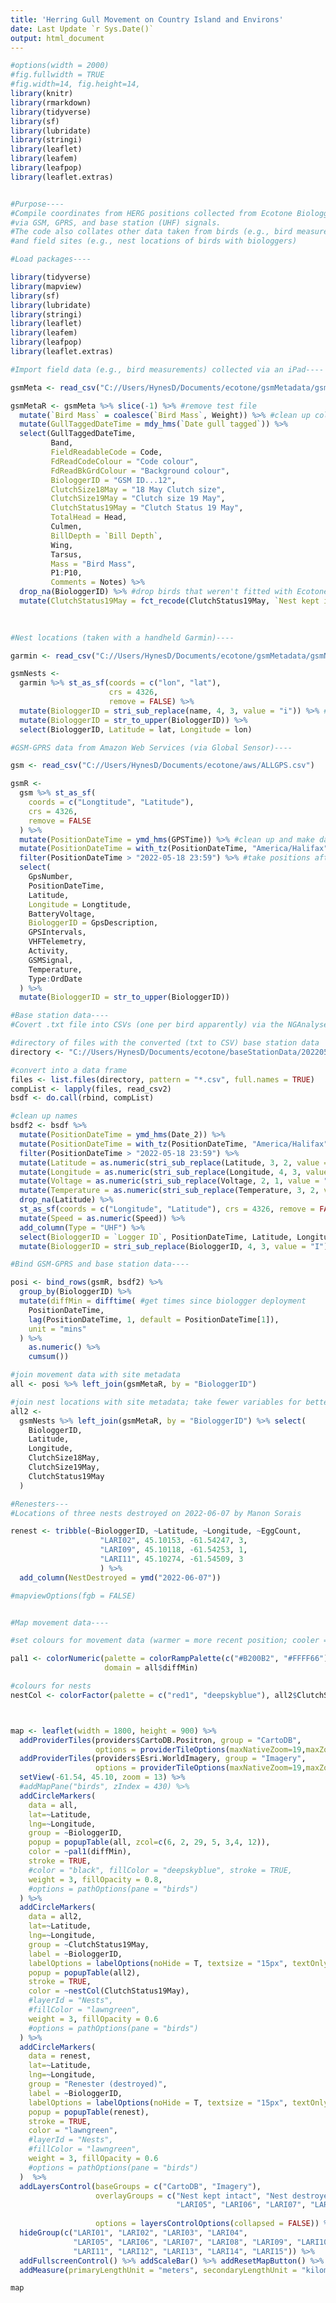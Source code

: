 ---
title: 'Herring Gull Movement on Country Island and Environs'
date: Last Update `r Sys.Date()`
output: html_document
---
<!-- <style> -->
<!-- /* resize the widget container */ -->
<!-- .leaflet {  -->
<!--   width: 100% !important; -->
<!-- } -->

<!-- /* center the widget */ -->
<!-- div.leaflet-control-container { -->
<!--   margin: auto !important; -->
<!-- } -->
<!-- </style> -->

<style type="text/css">
.main-container {
  max-width: 1900px;
  margin-left: auto;
  margin-right: auto;
  }
td { /* Table */
  font-size: 17px;
}
h1.title {
  font-size: 15px;
  color: Black;
}
.author, .date {
  font-size: 15px;
  text-align: left;
  color: Black;
}
</style>


```{r, echo=FALSE, include=TRUE, message=FALSE, warning=FALSE,fig.align="center"}
#options(width = 2000)
#fig.fullwidth = TRUE
#fig.width=14, fig.height=14,
library(knitr)
library(rmarkdown)
library(tidyverse)
library(sf)
library(lubridate)
library(stringi)
library(leaflet)
library(leafem)
library(leafpop)
library(leaflet.extras)


#Purpose----
#Compile coordinates from HERG positions collected from Ecotone Biologgers
#via GSM, GPRS, and base station (UHF) signals.  
#The code also collates other data taken from birds (e.g., bird measurements) 
#and field sites (e.g., nest locations of birds with biologgers) 

#Load packages----

library(tidyverse)
library(mapview)
library(sf)
library(lubridate)
library(stringi)
library(leaflet)
library(leafem)
library(leafpop)
library(leaflet.extras)

#Import field data (e.g., bird measurements) collected via an iPad----

gsmMeta <- read_csv("C://Users/HynesD/Documents/ecotone/gsmMetadata/gsmMetadata19May2022R.csv")

gsmMetaR <- gsmMeta %>% slice(-1) %>% #remove test file
  mutate(`Bird Mass` = coalesce(`Bird Mass`, Weight)) %>% #clean up column, variable names
  mutate(GullTaggedDateTime = mdy_hms(`Date gull tagged`)) %>%
  select(GullTaggedDateTime, 
         Band,
         FieldReadableCode = Code,
         FdReadCodeColour = "Code colour",
         FdReadBkGrdColour = "Background colour",
         BiologgerID = "GSM ID...12",
         ClutchSize18May = "18 May Clutch size",
         ClutchSize19May = "Clutch size 19 May",                    
         ClutchStatus19May = "Clutch Status 19 May",
         TotalHead = Head,
         Culmen,
         BillDepth = `Bill Depth`,
         Wing,
         Tarsus,
         Mass = "Bird Mass",
         P1:P10,
         Comments = Notes) %>%
  drop_na(BiologgerID) %>% #drop birds that weren't fitted with Ecotones; birds that are fitted = LARI01, LARI02, LARI03, etc.
  mutate(ClutchStatus19May = fct_recode(ClutchStatus19May, `Nest kept intact` = "Intact", `Nest destroyed` = "Destroyed"))
  
         

#Nest locations (taken with a handheld Garmin)----

garmin <- read_csv("C://Users/HynesD/Documents/ecotone/gsmMetadata/gsmNests.csv", skip = 22, n_max = 15)

gsmNests <-
  garmin %>% st_as_sf(coords = c("lon", "lat"),
                      crs = 4326,
                      remove = FALSE) %>% 
  mutate(BiologgerID = stri_sub_replace(name, 4, 3, value = "i")) %>% #clean up bird IDs (i.e., BiologgerIDs)
  mutate(BiologgerID = str_to_upper(BiologgerID)) %>%
  select(BiologgerID, Latitude = lat, Longitude = lon)

#GSM-GPRS data from Amazon Web Services (via Global Sensor)----

gsm <- read_csv("C://Users/HynesD/Documents/ecotone/aws/ALLGPS.csv")

gsmR <-
  gsm %>% st_as_sf(
    coords = c("Longtitude", "Latitude"),
    crs = 4326,
    remove = FALSE
  ) %>%
  mutate(PositionDateTime = ymd_hms(GPSTime)) %>% #clean up and make datetime ADT
  mutate(PositionDateTime = with_tz(PositionDateTime, "America/Halifax")) %>%
  filter(PositionDateTime > "2022-05-18 23:59") %>% #take positions after 18 May 2022
  select(
    GpsNumber,
    PositionDateTime,
    Latitude,
    Longitude = Longtitude,
    BatteryVoltage,
    BiologgerID = GpsDescription,
    GPSIntervals,
    VHFTelemetry,
    Activity,
    GSMSignal,
    Temperature,
    Type:OrdDate
  ) %>%
  mutate(BiologgerID = str_to_upper(BiologgerID))

#Base station data----
#Covert .txt file into CSVs (one per bird apparently) via the NGAnalyser software

#directory of files with the converted (txt to CSV) base station data 
directory <- "C://Users/HynesD/Documents/ecotone/baseStationData/20220520081926_2" 

#convert into a data frame
files <- list.files(directory, pattern = "*.csv", full.names = TRUE)
compList <- lapply(files, read_csv2)
bsdf <- do.call(rbind, compList)

#clean up names
bsdf2 <- bsdf %>%
  mutate(PositionDateTime = ymd_hms(Date_2)) %>% 
  mutate(PositionDateTime = with_tz(PositionDateTime, "America/Halifax")) %>% 
  filter(PositionDateTime > "2022-05-18 23:59") %>% 
  mutate(Latitude = as.numeric(stri_sub_replace(Latitude, 3, 2, value = "."))) %>% #base station data drops decimal from lat/lon (?); added here
  mutate(Longitude = as.numeric(stri_sub_replace(Longitude, 4, 3, value = "."))) %>%
  mutate(Voltage = as.numeric(stri_sub_replace(Voltage, 2, 1, value = "."))) %>%
  mutate(Temperature = as.numeric(stri_sub_replace(Temperature, 3, 2, value = "."))) %>%
  drop_na(Latitude) %>%
  st_as_sf(coords = c("Longitude", "Latitude"), crs = 4326, remove = FALSE) %>%
  mutate(Speed = as.numeric(Speed)) %>%
  add_column(Type = "UHF") %>%
  select(BiologgerID = `Logger ID`, PositionDateTime, Latitude, Longitude, BatteryVoltage = Voltage, Temperature, Speed, Type) %>%
  mutate(BiologgerID = stri_sub_replace(BiologgerID, 4, 3, value = "I")) 

#Bind GSM-GPRS and base station data----

posi <- bind_rows(gsmR, bsdf2) %>%
  group_by(BiologgerID) %>%
  mutate(diffMin = difftime( #get times since biologger deployment 
    PositionDateTime,
    lag(PositionDateTime, 1, default = PositionDateTime[1]),
    unit = "mins"
  ) %>%
    as.numeric() %>%
    cumsum())

#join movement data with site metadata
all <- posi %>% left_join(gsmMetaR, by = "BiologgerID") 

#join nest locations with site metadata; take fewer variables for better map presentation 
all2 <-
  gsmNests %>% left_join(gsmMetaR, by = "BiologgerID") %>% select(
    BiologgerID,
    Latitude,
    Longitude,
    ClutchSize18May,
    ClutchSize19May,
    ClutchStatus19May
  )

#Renesters---
#Locations of three nests destroyed on 2022-06-07 by Manon Sorais

renest <- tribble(~BiologgerID, ~Latitude, ~Longitude, ~EggCount,
                    "LARI02", 45.10153, -61.54247, 3,
                    "LARI09", 45.10118, -61.54253, 1,
                    "LARI11", 45.10274, -61.54509, 3
                    ) %>%
  add_column(NestDestroyed = ymd("2022-06-07"))

#mapviewOptions(fgb = FALSE)


#Map movement data----

#set colours for movement data (warmer = more recent position; cooler = older position)

pal1 <- colorNumeric(palette = colorRampPalette(c("#B200B2", "#FFFF66"))(length(all$diffMin)),
                     domain = all$diffMin)

#colours for nests
nestCol <- colorFactor(palette = c("red1", "deepskyblue"), all2$ClutchStatus19May)



map <- leaflet(width = 1800, height = 900) %>%
  addProviderTiles(providers$CartoDB.Positron, group = "CartoDB",
                   options = providerTileOptions(maxNativeZoom=19,maxZoom=100)) %>%
  addProviderTiles(providers$Esri.WorldImagery, group = "Imagery",
                   options = providerTileOptions(maxNativeZoom=19,maxZoom=100)) %>%
  setView(-61.54, 45.10, zoom = 13) %>%
  #addMapPane("birds", zIndex = 430) %>%
  addCircleMarkers(
    data = all,
    lat=~Latitude, 
    lng=~Longitude,
    group = ~BiologgerID,
    popup = popupTable(all, zcol=c(6, 2, 29, 5, 3,4, 12)),
    color = ~pal1(diffMin),
    stroke = TRUE,
    #color = "black", fillColor = "deepskyblue", stroke = TRUE, 
    weight = 3, fillOpacity = 0.8,
    #options = pathOptions(pane = "birds")
  ) %>%
  addCircleMarkers(
    data = all2,
    lat=~Latitude, 
    lng=~Longitude,
    group = ~ClutchStatus19May,
    label = ~BiologgerID,
    labelOptions = labelOptions(noHide = T, textsize = "15px", textOnly = TRUE, direction = "center"),
    popup = popupTable(all2),
    stroke = TRUE,
    color = ~nestCol(ClutchStatus19May),
    #layerId = "Nests",
    #fillColor = "lawngreen", 
    weight = 3, fillOpacity = 0.6
    #options = pathOptions(pane = "birds")
  ) %>%
  addCircleMarkers(
    data = renest,
    lat=~Latitude, 
    lng=~Longitude,
    group = "Renester (destroyed)",
    label = ~BiologgerID,
    labelOptions = labelOptions(noHide = T, textsize = "15px", textOnly = TRUE, direction = "center"),
    popup = popupTable(renest),
    stroke = TRUE,
    color = "lawngreen",
    #layerId = "Nests",
    #fillColor = "lawngreen", 
    weight = 3, fillOpacity = 0.6
    #options = pathOptions(pane = "birds")
  )  %>%
  addLayersControl(baseGroups = c("CartoDB", "Imagery"),  
                   overlayGroups = c("Nest kept intact", "Nest destroyed", "Renester (destroyed)", "LARI01", "LARI02", "LARI03", "LARI04",
                                     "LARI05", "LARI06", "LARI07", "LARI08", "LARI09", "LARI10",
                                                                             "LARI11", "LARI12", "LARI13", "LARI14", "LARI15"),
                   options = layersControlOptions(collapsed = FALSE)) %>%
  hideGroup(c("LARI01", "LARI02", "LARI03", "LARI04",
              "LARI05", "LARI06", "LARI07", "LARI08", "LARI09", "LARI10",
              "LARI11", "LARI12", "LARI13", "LARI14", "LARI15")) %>%
  addFullscreenControl() %>% addScaleBar() %>% addResetMapButton() %>%
  addMeasure(primaryLengthUnit = "meters", secondaryLengthUnit = "kilometers", primaryAreaUnit = "hectares")

map
```
